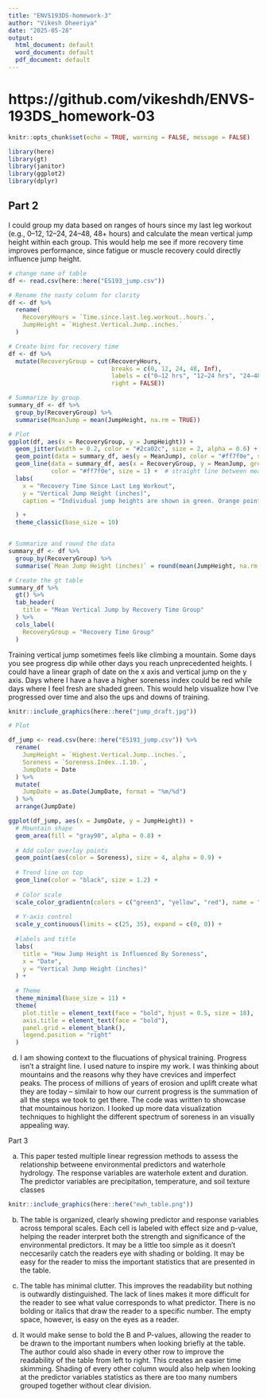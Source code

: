 ```yaml
---
title: "ENVS193DS-homework-3"
author: "Vikesh Dheeriya"
date: "2025-05-28"
output:
  html_document: default
  word_document: default
  pdf_document: default
---
```

# https://github.com/vikeshdh/ENVS-193DS_homework-03

```r
knitr::opts_chunk$set(echo = TRUE, warning = FALSE, message = FALSE)

library(here)
library(gt)
library(janitor)
library(ggplot2)
library(dplyr)
```

## Part 2

I could group my data based on ranges of hours since my last leg workout (e.g., 0–12, 12–24, 24–48, 48+ hours) and calculate the mean vertical jump height within each group. This would help me see if more recovery time improves performance, since fatigue or muscle recovery could directly influence jump height.

```r
# change name of table
df <- read.csv(here::here("ES193_jump.csv"))

# Rename the nasty column for clarity
df <- df %>%
  rename(
    RecoveryHours = `Time.since.last.leg.workout..hours.`,
    JumpHeight = `Highest.Vertical.Jump..inches.`
  )

# Create bins for recovery time
df <- df %>%
  mutate(RecoveryGroup = cut(RecoveryHours,
                             breaks = c(0, 12, 24, 48, Inf),
                             labels = c("0–12 hrs", "12–24 hrs", "24–48 hrs", "48+ hrs"),
                             right = FALSE))

# Summarize by group
summary_df <- df %>%
  group_by(RecoveryGroup) %>%
  summarise(MeanJump = mean(JumpHeight, na.rm = TRUE))

# Plot
ggplot(df, aes(x = RecoveryGroup, y = JumpHeight)) +
  geom_jitter(width = 0.2, color = "#2ca02c", size = 2, alpha = 0.6) +  # individual points
  geom_point(data = summary_df, aes(y = MeanJump), color = "#ff7f0e", size = 4) +  # mean points
  geom_line(data = summary_df, aes(x = RecoveryGroup, y = MeanJump, group = 1), 
            color = "#ff7f0e", size = 1) +  # straight line between means
  labs(
    x = "Recovery Time Since Last Leg Workout",
    y = "Vertical Jump Height (inches)", 
    caption = "Individual jump heights are shown in green. Orange points and the line represent the mean vertical jump height for each recovery group."

  ) +
  theme_classic(base_size = 10)


# Summarize and round the data
summary_df <- df %>%
  group_by(RecoveryGroup) %>%
  summarise(`Mean Jump Height (inches)` = round(mean(JumpHeight, na.rm = TRUE), 1))

# Create the gt table
summary_df %>%
  gt() %>%
  tab_header(
    title = "Mean Vertical Jump by Recovery Time Group"
  ) %>%
  cols_label(
    RecoveryGroup = "Recovery Time Group"
  )

```


Training vertical jump sometimes feels like climbing a mountain. Some days you see progress dip while other days you reach unprecedented heights. I could have a linear graph of date on the x axis and vertical jump on the y axis. Days where I have a have a higher soreness index could be red while days where I feel fresh are shaded green. This would help visualize how I've progressed over time and also the ups and downs of training.


```r
knitr::include_graphics(here::here("jump_draft.jpg"))
```

```r
# Plot

df_jump <- read.csv(here::here("ES193_jump.csv")) %>%
  rename(
    JumpHeight = `Highest.Vertical.Jump..inches.`,
    Soreness = `Soreness.Index..1.10.`,
    JumpDate = Date
  ) %>%
  mutate(
    JumpDate = as.Date(JumpDate, format = "%m/%d")
  ) %>%
  arrange(JumpDate)

ggplot(df_jump, aes(x = JumpDate, y = JumpHeight)) +
  # Mountain shape
  geom_area(fill = "gray90", alpha = 0.8) +
  
  # Add color overlay points
  geom_point(aes(color = Soreness), size = 4, alpha = 0.9) +
  
  # Trend line on top
  geom_line(color = "black", size = 1.2) +
  
  # Color scale
  scale_color_gradientn(colors = c("green3", "yellow", "red"), name = "Soreness") +
  
  # Y-axis control
  scale_y_continuous(limits = c(25, 35), expand = c(0, 0)) +
  
  #labels and title
  labs(
    title = "How Jump Height is Influenced By Soreness",
    x = "Date",
    y = "Vertical Jump Height (inches)"
  ) +
  
  # Theme
  theme_minimal(base_size = 11) +
  theme(
    plot.title = element_text(face = "bold", hjust = 0.5, size = 18),
    axis.title = element_text(face = "bold"),
    panel.grid = element_blank(),
    legend.position = "right"
  )


```
d) I am showing context to the flucuations of physical training. Progress isn't a straight line. I used nature to inspire my work. I was thinking about mountains and the reasons why they have crevices and imperfect peaks. The process of millions of years of erosion and uplift create what they are today -- similair to how our current progress is the summation of all the steps we took to get there. The code was written to showcase that mountainous horizon. I looked up more data visualization techniques to highlight the different spectrum of soreness in an visually appealing way. 


Part 3

a) This paper tested multiple linear regression methods to assess the relationship betweene
environmental predictors and waterhole hydrology. The response variables are waterhole
extent and duration. The predictor variables are precipitation, temperature, and soil
texture classes

```r
knitr::include_graphics(here::here("ewh_table.png"))
```

b) The table is organized, clearly showing predictor and response variables across temporal scales. Each cell is labeled with effect size and p-value, helping the reader interpret both the strength and significance of the environmental predictors. It may be a little too simple as it doesn't neccesarily catch the readers eye with shading or bolding. It may be easy for the reader to miss the important statistics that are presented in the table. 


c) The table has minimal clutter. This improves the readability but nothing is outwardly distinguished. The lack of lines makes it more difficult for the reader to see what value corresponds to what predictor. There is no bolding or italics that draw the reader to a specific number. The empty space, however, is easy on the eyes as a reader. 

d) It would make sense to bold the B and P-values, allowing the reader to be drawn to the important numbers when looking briefly at the table. The author could also shade in every other row to improve the readability of the table from left to right. This creates an easier time skimming. Shading of every other column would also help when looking at the predictor variables statistics as there are too many numbers grouped together without clear division. 